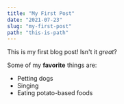 ```yaml
---
title: "My First Post"
date: "2021-07-23"
slug: "my-first-post"
path: "this-is-path"
---
```


This is my first blog post! Isn't it _great_?

Some of my **favorite** things are:

- Petting dogs
- Singing
- Eating potato-based foods
